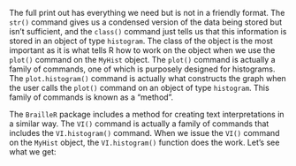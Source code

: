 ﻿The full print out has everything we need but is not in a friendly
format. The `str()` command gives us a condensed version of the
data being stored but isn’t sufficient, and the `class()` command just tells us that this information is stored in an object of
type `histogram`. The class of the object is the most
important as it is what tells R how to work on the object when we use
the `plot()` command on the `MyHist` object. The `plot()` command is actually a family of commands, one of which
is purposely designed for histograms. The `plot.histogram()` command is actually what constructs the graph when the user calls the
`plot()` command on an object of type `histogram`.
This family of commands is known as a "method".

The `BrailleR` package includes a method for creating text
interpretations in a similar way. The `VI()` command is actually
a family of commands that includes the `VI.histogram()` command.
When we issue the `VI()` command on the `MyHist` object, the `VI.histogram()` function does the work. Let’s see what we get: 

